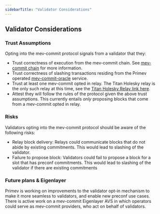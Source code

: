 ```yaml
---
sidebarTitle: "Validator Considerations"
---
```


## Validator Considerations

### Trust Assumptions

Opting into the mev-commit protocol signals from a validator that they:

* Trust correctness of execution from the mev-commit chain. See [mev-commit chain](concepts/mev-commit-chain/chain-details) for more information.
* Trust correctness of slashing transactions residing from the Primev operated [mev-commit-oracle](https://github.com/primevprotocol/mev-commit-oracle) service.
* Trust at least one mev-commit opted in relay. The Titan Holesky relay is the only such relay at this time, see the [Titan Holesky Relay link here](https://docs.titanrelay.xyz/).
* Attest they will follow the rules of the protocol given the above trust assumptions. This currently entails *only* proposing blocks that come from a mev-commit opted in relay. 

### Risks

Validators opting into the mev-commit protocol should be aware of the following risks:

* Relay block delivery: Relays could communicate blocks that do not abide by existing commitments. This would lead to slashing of the validator.
* Failure to propose block: Validators could fail to propose a block for a slot that has preconf commitments. This would lead to slashing of the validator if there are existing commitments

### Future plans & Eigenlayer

Primev is working on improvements to the validator opt-in mechanism to make it more seamless to validators, and enable new preconf use cases. There is active work on a mev-commit Eigenlayer AVS in which operators could serve as mev-commit providers, who act on behalf of validators.
